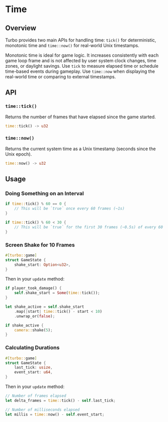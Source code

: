 # Time

## Overview

Turbo provides two main APIs for handling time: `tick()` for deterministic, monotonic time and `time::now()` for real-world Unix timestamps.

Monotonic time is ideal for game logic. It increases consistently with each game loop frame and is not affected by user system clock changes, time zones, or daylight savings. Use `tick` to measure elapsed time or schedule time-based events during gameplay. Use `time::now` when displaying the real-world time or comparing to external timestamps.

## API

### `time::tick()`

Returns the number of frames that have elapsed since the game started.

```rust
time::tick() -> u32
```

### `time::now()`

Returns the current system time as a Unix timestamp (seconds since the Unix epoch).

```rust
time::now() -> u32
```

## Usage

### Doing Something on an Interval

```rust
if time::tick() % 60 == 0 {
    // This will be `true` once every 60 frames (~1s)
}

if time::tick() % 60 < 30 {
    // This will be `true` for the first 30 frames (~0.5s) of every 60 frames (~1s)
}
```

### Screen Shake for 10 Frames

```rust
#[turbo::game]
struct GameState {
    shake_start: Option<u32>,
}
```

Then in your `update` method:

```rust
if player_took_damage() {
    self.shake_start = Some(time::tick());
}

let shake_active = self.shake_start
    .map(|start| time::tick() - start < 10)
    .unwrap_or(false);

if shake_active {
    camera::shake(5);
}
```

### Calculating Durations

```rust
#[turbo::game]
struct GameState {
    last_tick: usize,
    event_start: u64,
}
```

Then in your `update` method:

```rust
// Number of frames elapsed
let delta_frames = time::tick() - self.last_tick;

// Number of milliseconds elapsed
let millis = time::now() - self.event_start;
```
